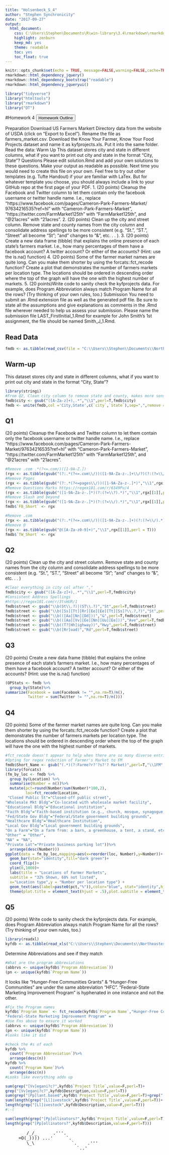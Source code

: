 ```yaml
---
title: "Holsenbeck_S_4"
author: "Stephen Synchronicity"
date: "2017-09-27"
output: 
  html_document: 
    css: C:\Users\Stephen\Documents\R\win-library\3.4\rmarkdown\rmarkdown\templates\neu_hwk\resources\styles.css
    highlight: zenburn
    keep_md: yes
    theme: readable
    toc: yes
    toc_float: true
---
```

```r
knitr::opts_chunk$set(echo = TRUE, message=FALSE,warning=FALSE,cache=TRUE, fig.align='center', fig.height=3.5, fig.width=5, tidy=TRUE, tidy.opts=list(width.cutoff=80))
rmarkdown::html_dependency_jquery()
rmarkdown::html_dependency_bootstrap("readable")
rmarkdown::html_dependency_jqueryui()
```
```r
library("tidyverse")
library("htmltools")
library("rmarkdown")
library("DT")
```

#Homework 4
<button data-toggle="collapse" data-target="#demo" class="btn">Homework Outline</button>
<div id="demo" class="collapse">
Preparation
Download US Farmers Markert Directory data from the website of USDA (click on "Export to Excel").
Rename the file as farmers_market.csv.
Download the Know Your Farmer, Know Your Food Projects dataset and name it as kyfprojects.xls. Put it
into the same folder.
Read the data:
Warm Up
This dataset stores city and state in different columns, what if you want to print out city and state in the
format "City, State"?
Questions
Please edit solution.Rmd and add your own solutions to these questions. Make your output as readable as
possible. Next time you would need to create this file on your own. Feel free to try out other templates (e.g.
Tufte Handout) if your are familiar with LaTex. But for whatever template you choose, you should always
include a link to your GitHub repo at the first page of your PDF.
1. (20 points) Cleanup the Facebook and Twitter column to let them contain only the facebook username or
twitter handle name. I.e., replace "https://www.facebook.com/pages/Cameron-Park-Farmers-Market/
97634216535?ref=hl" with "Cameron-Park-Farmers-Market", "https://twitter.com/FarmMarket125th"
with "FarmMarket125th", and "@21acres" with "21acres".
2. (20 points) Clean up the city and street column. Remove state and county names from the city
column and consolidate address spellings to be more consistent (e.g. "St.", "ST.", "Street" all become
"St"; "and" changes to "&", etc. . . ).
3. (20 points) Create a new data frame (tibble) that explains the online presence of each state's farmers
market. I.e., how many percentages of them have a facebook account? A twitter account? Or either of
the accounts? (Hint: use the is.na() function)
4. (20 points) Some of the farmer market names are quite long. Can you make them shorter by using the
forcats::fct_recode function? Create a plot that demonstrates the number of farmers markets per
location type. The locations should be ordered in descending order where the top of the graph will
have the one with the highest number of markets.
5. (20 points)Write code to sanity check the kyfprojects data. For example, does Program Abbreviation always match Program Name for all the rows? (Try thinking of your own rules, too.)
Submission
You need to submit an .Rmd extension file as well as the generated pdf file. Be sure to state all the assumptions
and give explanations as comments in the .Rmd file wherever needed to help us assess your submission.
Please name the submission file LAST_FirstInitial_1.Rmd for example for John Smith's 1st assignment, the
file should be named Smith_J_1.Rmd.
</div>
## Read Data
```r
fmdb <- as.tibble(read_csv(file = "C:\\Users\\Stephen\\Documents\\Northeastern\\DA 5020 - Collect Store Retrieve Data\\Homework\\HWK4\\farmers_market.csv"))
```
## Warm-up
This dataset stores city and state in different columns, what if you want to print out city and state in the format "City, State"?
```r
library(stringi)
#From Q2, Clean city column to remove state and county, makes more sense before #creating this column
fmdb$city <- gsub("([A-Za-z]+),.*","\\1",perl=T,fmdb$city)
fmdb <- unite(fmdb,col ='City,State',c(`city`,`State`),sep=",",remove = F)
```
## Q1
(20 points) Cleanup the Facebook and Twitter column to let them contain only the facebook username or twitter handle name. I.e., replace "https://www.facebook.com/pages/Cameron-Park-Farmers-Market/97634216535?ref=hl" with "Cameron-Park-Farmers-Market", "https://twitter.com/FarmMarket125th" with "FarmMarket125th", and "@21acres" with "21acres".
```r
#Remove .com .*(?<=.com/)([1-9A-Z.])
(rgx <- as.tibble(gsub("(?:.*(?<=.com\\/))([1-9A-Za-z-.]+\\/?)(?:(?=\\/).*)?","\\1",fmdb$Facebook,perl = T)))
#Remove Pages
(rgx <- as.tibble(gsub("(?:.*(?<=pages\\/))([1-9A-Za-z-.]*)","\\1",rgx[[1]],perl = T)))
#Remove Questions Marks https://regex101.com/r/6349Pu/4
(rgx <- as.tibble(gsub("([1-9A-Za-z-.]*)(?:(?=\\?).*)","\\1",rgx[[1]],perl = T)))
#Remove Slash and beyond
(rgx <- as.tibble(gsub("([1-9A-Za-z-.]*)(?:(?=\\/).*)","\\1",rgx[[1]],perl = T)))
fmdb$`FB_Short` <- rgx
```
```r
#Remove .com
(rgx <- as.tibble(gsub("(?:.*(?<=.com\\/))([1-9A-Za-z-.]+)(?:(?=\\/).*)?","\\1",fmdb$Twitter,perl = T)))
#Remove @
(rgx <- as.tibble(gsub("@([A-Za-z0-9]+)","\\1",rgx[[1]],perl = T)))
fmdb$`TW_Short` <- rgx
```
## Q2
(20 points) Clean up the city and street column. Remove state and county names from the city column and consolidate address spellings to be more consistent (e.g. "St.", "ST.", "Street" all become "St"; "and" changes to "&", etc. . . )
```r

#Clear everything in city col after ","
fmdb$city <- gsub("([A-Za-z]+),.*","\\1",perl=T,fmdb$city)
#Consistent Address Spellings
#https://regex101.com/r/3tsHUR/1
fmdb$street <- gsub("\\b(St\\.?)|(ST\\.?)","St",perl=T,fmdb$street)
fmdb$street <- gsub("\\b([Ss][Tt][Rr][Ee][Ee][Tt][Ss]?\\.?,?)","St",perl=T,fmdb$street)
fmdb$street <- gsub("\\b(([Aa][Nn][Dd]))","&",perl=T,fmdb$street)
fmdb$street <- gsub("\\b(([Aa][Vv][Ee][Nn][Uu][Ee]))","Ave",perl=T,fmdb$street)
fmdb$street <- gsub("\\b((T?[Hh]ighway))","Hwy",perl=T,fmdb$street)
fmdb$street <- gsub("\\b([Rr]oad)","Rd",perl=T,fmdb$street)
```
## Q3
(20 points) Create a new data frame (tibble) that explains the online presence of each state's farmers market. I.e., how many percentages of them have a facebook account? A twitter account? Or either of the accounts? (Hint: use the is.na() function)
```r
(OPStats <- fmdb %>% 
  group_by(State)%>%
summarize(Facebook = sum(Facebook != "",na.rm=T)/n(),
          Twitter = sum(Twitter != "",na.rm=T)/n()))
```
## Q4
(20 points) Some of the farmer market names are quite long. Can you make them shorter by using the forcats::fct_recode function? Create a plot that demonstrates the number of farmers markets per location type. The locations should be ordered in descending order where the top of the graph will have the one with the highest number of markets.
```r
#fct_recode doesn't appear to help when there are so many diverse entries
#Opting for regex reduction of Farmer's Market to FM
fmdb$Short_Name <- gsub("(.*)(?:Farme?r?'?s?'? Market)",perl=T,"\\1FM",fmdb$MarketName)
library(forcats)
(fm_by_loc <- fmdb %>%
  group_by(Location) %>%
  summarise(Number = n())%>%
  mutate(pct=round(Number/sum(Number)*100,2),
         loc=fct_recode(Location,
 "Closed Public St"="Closed-off public street",
"Wholesale Mkt Bldg"="Co-located with wholesale market facility",
"Educational Bldg"="Educational institution",
"Faith Bldg"="Faith-based institution (e.g., church, mosque, synagogue, temple)",
"Fed/State Gov Bldg"="Federal/State government building grounds",
"Healthcare Bldg"="Healthcare Institution",
"Local Gov Bldg"="Local government building grounds",
"On a Farm"="On a farm from: a barn, a greenhouse, a tent, a stand, etc",
"Other"	= "Other",
"NA" = "NA",
"Private Lot"="Private business parking lot"))%>%
  arrange(desc(Number)))
ggplot(data = fm_by_loc,mapping=aes(x=reorder(loc, Number),y=Number))+
  geom_bar(stat="identity",fill="dark green")+
  coord_flip()+
  ylim(0,1000)+
  labs(title = "Locations of Farmer Markets",
  subtitle = "32% Shown, 68% not listed",
  x="Location type",y = "Number per location type") +
  geom_text(aes(label=paste0(pct,"%")),color="blue", stat="identity",hjust=-0.1, size=4)+
  theme(plot.title = element_text(hjust = .5),plot.subtitle = element_text(hjust = .5))
```

## Q5 
(20 points) Write code to sanity check the kyfprojects data. For example, does Program Abbreviation always match Program Name for all the rows? (Try thinking of your own rules, too.)
```r
library(readxl)
kyfdb <- as.tibble(read_xls("C:\\Users\\Stephen\\Documents\\Northeastern\\DA 5020 - Collect Store Retrieve Data\\Homework\\HWK4\\kyfprojects.xls"))
```

Determine Abbreviations and see if they match
```r
#What are the program abbreviations
(abbrvs <- unique(kyfdb$`Program Abbreviation`))
(pn <- unique(kyfdb$`Program Name`))
```

It looks like "Hunger-Free Communities Grants" & "Hunger-Free Communities" are under the same abbreviation "HFC". "Federal-State Marketing Improvement Program" is hyphenated in one instance and not the other.
```r
#Fix the Program names
kyfdb$`Program Name` <- fct_recode(kyfdb$`Program Name`,"Hunger-Free Communities Grants"="Hunger-Free Communities",
"Federal-State Marketing Improvement Program" =                            "Federal State Marketing Improvement Program")
#Use Fns above to ensure it worked
(abbrvs <- unique(kyfdb$`Program Abbreviation`))
(pn <- unique(kyfdb$`Program Name`))
#looks like it did
```

```r
#check the #s of each
kyfdb %>%
  count(`Program Abbreviation`)%>%
  arrange(desc(n))
kyfdb %>%
  count(`Program Name`)%>%
  arrange(desc(n))
#Looks like everything adds up
```

```r
sum(grep("[Vv]egani?c?",kyfdb$`Project Title`,value=F,perl=T)+
grep("[Vv]egani?c?",kyfdb$Description,value=F,perl=T))
sum(grep("[Pp]lant.based",kyfdb$`Project Title`,value=F,perl=T)+grep("[Pp]lant.based",kyfdb$`Description`,value=F,perl=T))
sum(length(grep("[Ll]ivestock",kyfdb$`Project Title`,value=F,perl=T))+
length(grep("[Ll]ivestock",kyfdb$Description,value=F,perl=T)))
#:-(
```

```r
sum(length(grep("[Pp]ollinators?",kyfdb$`Project Title`,value=F,perl=T))+
length(grep("[Pp]ollinators?",kyfdb$Description,value=F,perl=T)))
```
<pre>
        /_/_      .'''.
     =O(_)))) ...'     `.
        \_\              `.    .'''
                           `..'
</pre>
